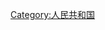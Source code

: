 {{Navbox with collapsible groups
|name = 人民共和国
|title = [[人民共和国]]
|bodyclass = hlist
|state=
|selected = {{{1|1}}}

| group1 = 以马列主义为意识形态
|abbr1 = 1
| list1 = {{Navbox |child
  | group1 = 现存
  | list1 = 
* [[中华人民共和国]]
* [[老挝人民民主共和国]]
  | group2 = 历史
  | list2 = {{Navbox |child
    | group2 = 欧洲
    | list2 = 
* 阿尔巴尼亚（[[阿尔巴尼亚人民共和国]]{{to}}[[阿尔巴尼亚社会主义人民共和国]]）
* [[南斯拉夫联邦人民共和国]]
** [[波斯尼亚和黑塞哥维那人民共和国]]
** [[克罗地亚人民共和国]]
** [[马其顿人民共和国]]
** [[黑山人民共和国]]
** [[塞尔维亚人民共和国]]
** [[斯洛文尼亚人民共和国]]
* [[保加利亚人民共和国]]
* [[匈牙利人民共和国]]
* [[波兰人民共和国]]
* [[罗马尼亚人民共和国]]
    | group3 = 亚洲
    | list3 = 
* 图瓦（[[唐努图瓦人民共和国]]{{to}}[[图瓦人民共和国]]）
* [[蒙古人民共和国]]
* [[也门民主人民共和国]]
* [[柬埔寨人民共和国]]
    | group4 = 非洲
    | list4 = 
* [[桑给巴尔|桑给巴尔和奔巴人民共和国]]
* [[埃塞俄比亚人民民主共和国]]
* [[贝宁人民共和国]]
* [[刚果人民共和国]]
* [[安哥拉人民共和国]]
* [[莫桑比克人民共和国]]
}}
}}
| group2 = 不以马列主义为意识形态
|abbr2 = 2
| list2 = {{Navbox |child
  | group1 = 现存
  | list1 = 

* [[孟加拉人民共和国]]
* [[阿尔及利亚民主人民共和国]]
* [[朝鲜民主主义人民共和国]]
* ''[[顿涅茨克人民共和国]]''
* ''[[卢甘斯克人民共和国]]''
  | group2 = 历史
  | list2 = 
* 利比亚（[[阿拉伯利比亚人民社会主义民众国]]{{to}}[[大阿拉伯利比亚人民社会主义民众国]]）
* [[几内亚|几内亚人民革命共和国]]
}}
| group3 = 短暂存在的政权
|abbr3 = 3
| list3  = 
* [[白俄罗斯人民共和国]]
* 乌克兰（[[乌克兰人民共和国]]{{to}}[[西乌克兰人民共和国]]{{to}}[[乌克兰苏维埃人民共和国]]）
*[[匈牙利民主共和国|旧匈牙利人民共和国]]
* [[库班人民共和国]]
* [[克里米亚人民共和国]]
* {{le|巴伐利亚人民国|People's State of Bavaria}}
* [[布哈拉人民苏维埃共和国]]
* [[花剌子模人民苏维埃共和国]]
* [[朝鲜人民共和国]]
* [[中华苏维埃人民共和国]]
* [[博巴人民共和国]]
* [[内蒙古人民共和国]]
* [[哈尔科夫人民共和国]]
* [[敖德萨人民共和国]]
* [[阿塞拜疆人民政府|阿塞拜疆人民共和国]]
* [[人民革命政府 (格林纳达)|格林纳达人民革命政府]]
|below =
 *参见：[[人民共和国]]
*[[社会主义国家]]；''斜体''为[[未被普遍承认的国家]]或政权及[[自治共和国]]。
}}<noinclude>
[[Category:人民共和国]]
</noinclude>